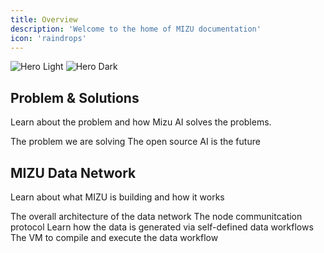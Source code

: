 ```yaml
---
title: Overview
description: 'Welcome to the home of MIZU documentation'
icon: 'raindrops'
---
```


<img
  className="block dark:hidden"
  src="/images/hero-light.svg"
  alt="Hero Light"
/>
<img
  className="hidden dark:block"
  src="/images/hero-dark.svg"
  alt="Hero Dark"
/>

## Problem & Solutions

Learn about the problem and how Mizu AI solves the problems.

<CardGroup cols={2}>
  <Card
    title="Why MIZU"
    icon="seal-question"
    href="/introduction/whyus"
  >
    The problem we are solving
  </Card>
  <Card
    title="Mission & Vision"
    icon="bullseye"
    href="/introduction/mission-vision"
  >
    The open source AI is the future
  </Card>
</CardGroup>

## MIZU Data Network

Learn about what MIZU is building and how it works

<CardGroup cols={3}>
  <Card
    title="Architecture"
    icon="chart-network"
    href="/data-network/architecture"
  >
    The overall architecture of the data network
  </Card>
  <Card
    title="NOSTR++"
    icon="chart-network"
    href="/data-network/nostr"
  >
    The node communitcation protocol
  </Card>
  <Card
    title="Data Pipelines"
    icon="arrow-progress"
    href="/data-network/data-workflow"
  >
    Learn how the data is generated via self-defined data workflows
  </Card>
  <Card
    title="Data Virtual Machine"
    icon="server"
    href="/data-network/data-vm"
  >
    The VM to compile and execute the data workflow
  </Card>
</CardGroup>
